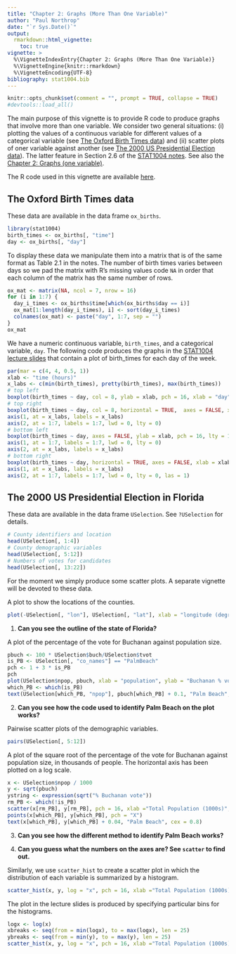 ```yaml
---
title: "Chapter 2: Graphs (More Than One Variable)"
author: "Paul Northrop"
date: "`r Sys.Date()`"
output: 
  rmarkdown::html_vignette:
    toc: true
vignette: >
  %\VignetteIndexEntry{Chapter 2: Graphs (More Than One Variable)}
  %\VignetteEngine{knitr::rmarkdown}
  %\VignetteEncoding{UTF-8}
bibliography: stat1004.bib
---
```


```r
knitr::opts_chunk$set(comment = "", prompt = TRUE, collapse = TRUE)
#devtools::load_all()
```

The main purpose of this vignette is to provide R code to produce graphs that involve more than one variable.  We consider two general situations: (i) plotting the values of a continuous variable for different values of a categorical variable (see [The Oxford Birth Times data](#the-oxford-birth-times-data)) and (ii) scatter plots of oner variable against another (see [The 2000 US Presidential Election data](#the-2000-us-presidential-election-data)).  The latter feature in Section 2.6 of the [STAT1004 notes](https://moodle.ucl.ac.uk/pluginfile.php/3054127/mod_resource/content/22/STAT1004notes-2x1.pdf).  See also the [Chapter 2: Graphs (one variable)](stat1004-ch2b-graphs-vignette.html).

The R code used in this vignette are available [here](stat1004-ch2b-graphs-2-vignette.R).  

## The Oxford Birth Times data 

These data are available in the data frame `ox_births`.
```r
library(stat1004)
birth_times <- ox_births[, "time"]
day <- ox_births[, "day"]
```

To display these data we manipulate them into a matrix that is of the same format as Table 2.1 in the notes.  The number of birth times varies between days so we pad the matrix with R's missing values code `NA` in order that each column of the matrix has the same number of rows.

```r
ox_mat <- matrix(NA, ncol = 7, nrow = 16)
for (i in 1:7) {
  day_i_times <- ox_births$time[which(ox_births$day == i)]
  ox_mat[1:length(day_i_times), i] <- sort(day_i_times)
  colnames(ox_mat) <- paste("day", 1:7, sep = "")
}  
ox_mat
```

We have a numeric continuous variable, `birth_times`, and a categorical variable, `day`.  The following code produces the graphs in the [STAT1004 lecture slides](https://moodle.ucl.ac.uk/mod/resource/view.php?id=92031) that contain a plot of birth_times for each day of the week. 

```r
par(mar = c(4, 4, 0.5, 1))
xlab <- "time (hours)"
x_labs <- c(min(birth_times), pretty(birth_times), max(birth_times))
# top left
boxplot(birth_times ~ day, col = 8, ylab = xlab, pch = 16, xlab = "day")
# top right
boxplot(birth_times ~ day, col = 8, horizontal = TRUE,  axes = FALSE, xlab = xlab, ylab = "day", pch = 16)
axis(1, at = x_labs, labels = x_labs)
axis(2, at = 1:7, labels = 1:7, lwd = 0, lty = 0)
# bottom left
boxplot(birth_times ~ day, axes = FALSE, ylab = xlab, pch = 16, lty = 1, range = 0, boxcol = "white", staplewex = 0, medlty = "blank", medpch = 16, xlab = "day")
axis(1, at = 1:7, labels = 1:7, lwd = 0, lty = 0)
axis(2, at = x_labs, labels = x_labs)
# bottom right
boxplot(birth_times ~ day, horizontal = TRUE, axes = FALSE, xlab = xlab, pch = 16, lty = 1, range = 0, boxcol = "white", staplewex = 0, medlty = "blank", medpch = 16)
axis(1, at = x_labs, labels = x_labs)
axis(2, at = 1:7, labels = 1:7, lwd = 0, lty = 0, las = 1)
```

## The 2000 US Presidential Election in Florida

These data are available in the data frame `USelection`.  See `?USelection` for details.

```r
# County identifiers and location
head(USelection[, 1:4])
# County demographic variables
head(USelection[, 5:12])
# Numbers of votes for candidates
head(USelection[, 13:22])
```

For the moment we simply produce some scatter plots.  A separate vignette will be devoted to these data.

A plot to show the locations of the counties.

```r
plot(-USelection[, "lon"], USelection[, "lat"], xlab = "longitude (degrees north)", ylab = "latitude (degrees east)", pch = 16)
```

1. **Can you see the outline of the state of Florida?**

A plot of the percentage of the vote for Buchanan against population size.  

```r
pbuch <- 100 * USelection$buch/USelection$tvot
is_PB <- USelection[, "co_names"] == "PalmBeach"
pch <- 1 + 3 * is_PB
pch
plot(USelection$npop, pbuch, xlab = "population", ylab = "Buchanan % vote", pch = pch)
which_PB <- which(is_PB)
text(USelection[which_PB, "npop"], pbuch[which_PB] + 0.1, "Palm Beach", cex = 0.8)
```

2. **Can you see how the code used to identify Palm Beach on the plot works?**

Pairwise scatter plots of the demographic variables.

```r
pairs(USelection[, 5:12])
```

A plot of the square root of the percentage of the vote for Buchanan against population size, in thousands of people.  The horizontal axis has been plotted on a log scale.  

```r
x <- USelection$npop / 1000
y <- sqrt(pbuch)
ystring <- expression(sqrt("% Buchanan vote"))
rm_PB <- which(!is_PB)
scatter(x[rm_PB], y[rm_PB], pch = 16, xlab ="Total Population (1000s)", ylab = ystring, log = "x")
points(x[which_PB], y[which_PB], pch = "X")
text(x[which_PB], y[which_PB] + 0.04, "Palm Beach", cex = 0.8)
```

3. **Can you see how the different method to identify Palm Beach works?**

4. **Can you guess what the numbers on the axes are?  See `scatter` to find out.**

Similarly, we use `scatter_hist` to create a scatter plot in which the distribution of each variable is summarized by a histogram.

```r
scatter_hist(x, y, log = "x", pch = 16, xlab ="Total Population (1000s)", ylab = ystring)
```

The plot in the lecture slides is produced by specifying particular bins for the histograms.

```r
logx <- log(x)
xbreaks <- seq(from = min(logx), to = max(logx), len = 25)
ybreaks <- seq(from = min(y), to = max(y), len = 25)
scatter_hist(x, y, log = "x", pch = 16, xlab ="Total Population (1000s)", ylab = ystring, xbreaks = xbreaks, ybreaks = ybreaks)
```

<script type="text/x-mathjax-config">
   MathJax.Hub.Config({  "HTML-CSS": { minScaleAdjust: 125, availableFonts: [] }  });
</script>
